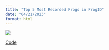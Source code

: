 ```yaml
---
title: "Top 5 Most Recorded Frogs in FrogID"
date: "04/21/2023"
format: html
---
```



![](bats.png)

:::{.column-margin}

[Code](https://github.com/AtlasOfLivingAustralia/science/blob/main/comms/2023-04-14_bat-appreciation-day/bat-map.qmd)

:::

